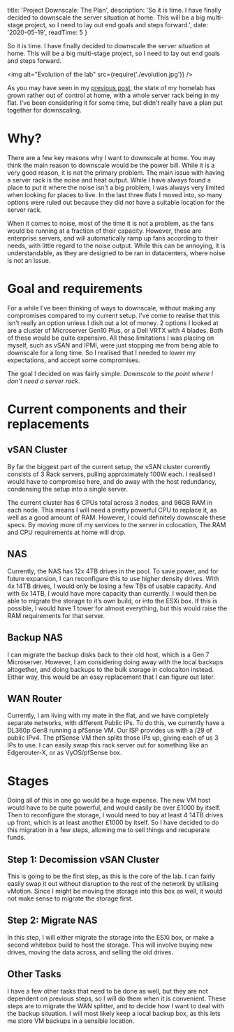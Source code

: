 
  title: 'Project Downscale: The Plan',
  description: 'So it is time. I have finally decided to downscale the server situation at home. This will be a big multi-stage project, so I need to lay out end goals and steps forward.',
  date: '2020-05-19',
  readTime: 5
}


So it is time. I have finally decided to downscale the server situation at home. This will be a big multi-stage project, so I need to lay out end goals and steps forward.

<img alt="Evolution of the lab" src={require('./evolution.jpg')} />

As you may have seen in my [previous post](/posts/state-of-the-lab-2020), the state of my homelab has grown rather out of control at home, with a whole server rack being in my flat. I’ve been considering it for some time, but didn’t really have a plan put together for downscaling.

# Why?

There are a few key reasons why I want to downscale at home. You may think the main reason to downscale would be the power bill. While it is a very good reason, it is not the primary problem. The main issue with having a server rack is the noise and heat output. While I have always found a place to put it where the noise isn’t a big problem, I was always very limited when looking for places to live. In the last three flats I moved into, so many options were ruled out because they did not have a suitable location for the server rack.

When it comes to noise, most of the time it is not a problem, as the fans would be running at a fraction of their capacity. However, these are enterprise servers, and will automatically ramp up fans according to their needs, with little regard to the noise output. While this can be annoying, it is understandable, as they are designed to be ran in datacenters, where noise is not an issue.

# Goal and requirements

For a while I’ve been thinking of ways to downscale, without making any compromises compared to my current setup. I’ve come to realise that this isn’t really an option unless I dish out a lot of money. 2 options I looked at are a cluster of Microserver Gen10 Plus, or a Dell VRTX with 4 blades. Both of these would be quite expensive. All these limitations I was placing on myself, such as vSAN and IPMI, were just stopping me from being able to downscale for a long time. So I realised that I needed to lower my expectations, and accept some compromises.

The goal I decided on was fairly simple. *Downscale to the point where I don’t need a server rack*.

# Current components and their replacements

## vSAN Cluster

By far the biggest part of the current setup, the vSAN cluster currently consists of 3 Rack servers, pulling approximately 100W each. I realised I would have to compromise here, and do away with the host redundancy, condensing the setup into a single server.

The current cluster has 6 CPUs total across 3 nodes, and 96GB RAM in each node. This means I will need a pretty powerful CPU to replace it, as well as a good amount of RAM. However, I could definitely downscale these specs. By moving more of my services to the server in colocation, The RAM and CPU requirements at home will drop.

## NAS

Currently, the NAS has 12x 4TB drives in the pool. To save power, and for future expansion, I can reconfigure this to use higher density drives. With 4x 14TB drives, I would only be losing a few TBs of usable capacity. And with 6x 14TB, I would have more capacity than currently. I would then be able to migrate the storage to it’s own build, or into the ESXi box. If this is possible, I would have 1 tower for almost everything, but this would raise the RAM requirements for that server.

## Backup NAS

I can migrate the backup disks back to their old host, which is a Gen 7 Microserver. However, I am considering doing away with the local backups altogether, and doing backups to the bulk storage in colocaiton instead. Either way, this would be an easy replacement that I can figure out later.

## WAN Router

Currently, I am living with my mate in the flat, and we have completely separate networks, with different Public IPs. To do this, we currently have a DL360p Gen8 running a pfSense VM. Our ISP provides us with a /29 of public IPv4. The pfSense VM then splits those IPs up, giving each of us 3 IPs to use. I can easily swap this rack server out for something like an Edgerouter-X, or as VyOS/pfSense box.

# Stages

Doing all of this in one go would be a huge expense. The new VM host would have to be quite powerful, and would easily be over £1000 by itself. Then to reconfigure the storage, I would need to buy at least 4 14TB drives up front, which is at least another £1000 by itself. So I have decided to do this migration in a few steps, allowing me to sell things and recuperate funds.

## Step 1: Decomission vSAN Cluster

This is going to be the first step, as this is the core of the lab. I can fairly easily swap it out without disruption to the rest of the network by utilising vMotion. Since I might be moving the storage into this box as well, it would not make sense to migrate the storage first.

## Step 2: Migrate NAS

In this step, I will either migrate the storage into the ESXi box, or make a second whitebox build to host the storage. This will involve buying new drives, moving the data across, and selling the old drives.

## Other Tasks

I have a few other tasks that need to be done as well, but they are not dependent on previous steps, so I will do them when it is convenient. These steps are to migrate the WAN splitter, and to decide how I want to deal with the backup situation. I will most likely keep a local backup box, as this lets me store VM backups in a sensible location.
